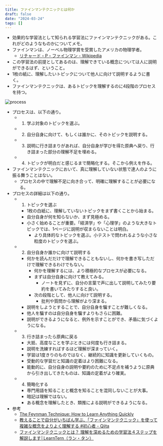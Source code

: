 ```yaml
---
title: ファインマンテクニックとは何か
draft: false
date: "2024-03-24"
tags: []
---
```


- 効果的な学習法として知られる学習法にファインマンテクニックがある。これがどのようなものかについてメモ。
- ファインマンは、ノーベル物理学賞を受賞したアメリカの物理学者。
  - [リチャード・P・ファインマン - Wikipedia](https://ja.wikipedia.org/wiki/%E3%83%AA%E3%83%81%E3%83%A3%E3%83%BC%E3%83%89%E3%83%BBP%E3%83%BB%E3%83%95%E3%82%A1%E3%82%A4%E3%83%B3%E3%83%9E%E3%83%B3)
- この学習法の前提としてあるのは、理解できている概念については人に説明ができるはず、ということ。
- 1枚の紙に、理解したいトピックについて他人に向けて説明するように書く。
- ファインマンテクニックは、あるトピックを理解するのに4段階のプロセスを持つ。

![process](/images/content/notes/feynman-technique/process.png)

- プロセスは、以下の通り。
  - 1. 学ぶ対象のトピックを選ぶ。
  - 2. 自分自身に向けて、もしくは誰かに、そのトピックを説明する。
  - 3. 説明に行き詰まりがあれば、自分自身が学びを得た原典へ戻り、行き詰まった部分の理解不足を埋める。
  - 4. トピックが明白だと感じるまで簡略化する。そこから例えを作る。
- ファインマンテクニックにおいて、真に理解していない状態で達人のように振る舞うことはない。
  - プロセスの中で理解不足に向き合って、明確に理解することが必要になる。
- プロセスの詳細は以下の通り。
  - 1. トピックを選ぶ
    - 1枚の白紙に、理解していないトピックをまず書くことから始まる。
    - 自分自身が何を知らないか、まず見極める。
    - 小さく始めることが重要。「経済学」や「心理学」のような大きなトピックでは、1ページに説明が収まらないことは明白。
      - より具体的なトピックを選ぶ。小テストで問われるような小さな粒度のトピックを選ぶ。
  - 2. 自分自身か誰かに向けて説明する
    - 何かを読んだだけで理解できることもないし、何かを書き写しただけで理解できるわけでもない。
      - 何かを理解するには、より積極的なプロセスが必要になる。
      - まずは自分自身に向けて教えてみる。
        - ノートを見ずに、自分の言葉で声に出して説明してみたり要約を書いてみたりすると良い。
      - 次の段階として、他人に向けて説明する。
        - 批判や質問から理解がより深まる。
    - 説明をしようとすることで、自分自身を騙すことが難しくなる。
    - 他人を騙すのは自分自身を騙すよりもさらに困難。
    - 説明ができるようになると、例外を示すことができ、矛盾に気づくようになる。
  - 3. 行き詰まったら原典に戻る
    - 大抵、高度なことを学ぶときには何度も行き詰まる。
    - 説明を洗練すればするほど理解が深まっていく。
    - 学習は1度きりのものではなく、継続的に知識を更新していくもの。
    - 受動的な学習だと知識の定着はより困難になる。
    - 能動的に、自分自身の説明や要約のために不足点を補うように原典から引き出してきたものは、知識の定着がより確実。
  - 4. 簡略化する
    - 専門用語を知ることと概念を知ることを混同しないことが大事。
    - 暗記は理解ではない。
    - ある概念を理解したとき、類推による説明ができるようになる。
- 参考
  - [The Feynman Technique: How to Learn Anything Quickly](https://todoist.com/ja/inspiration/feynman-technique)
  - [教えることで自分がいちばん学ぶ、「ファインマンテクニック」を使って複雑な概念をよりよく理解する #初心者 - Qiita](https://qiita.com/e99h2121/items/833b34ed6c34020af8f9)
  - [ファインマンテクニックとは？ 理解を深めるための学習法４ステップを解説します│LearnTern（ラン・タン）](https://learn-tern.com/feynman-technique/)